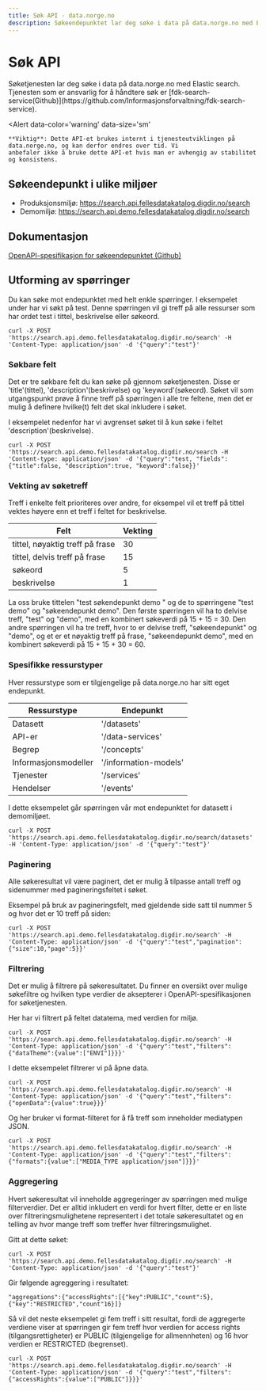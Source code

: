 ```yaml
---
title: Søk API - data.norge.no
description: Søkeendepunktet lar deg søke i data på data.norge.no med Elastic search.
---
```


# Søk API

<Ingress>
    Søketjenesten lar deg søke i data på data.norge.no med Elastic search. Tjenesten som er ansvarlig for å håndtere søk
    er [fdk-search-service(Github)](https://github.com/Informasjonsforvaltning/fdk-search-service).
</Ingress>

<Alert
    data-color='warning'
    data-size='sm'
>
    **Viktig**: Dette API-et brukes internt i tjenesteutviklingen på data.norge.no, og kan derfor endres over tid. Vi
    anbefaler ikke å bruke dette API-et hvis man er avhengig av stabilitet og konsistens.
</Alert>

## Søkeendepunkt i ulike miljøer

- Produksjonsmiljø: https://search.api.fellesdatakatalog.digdir.no/search
- Demomiljø: https://search.api.demo.fellesdatakatalog.digdir.no/search

## Dokumentasjon

[OpenAPI-spesifikasjon for søkeendepunktet (Github)](https://raw.githubusercontent.com/Informasjonsforvaltning/fdk-search-service/main/openapi.yaml)

## Utforming av spørringer

Du kan søke mot endepunktet med helt enkle spørringer. I eksempelet under har vi søkt på test. Denne spørringen vil gi treff på alle ressurser som har ordet test i tittel, beskrivelse eller søkeord.

```Shell
curl -X POST 'https://search.api.demo.fellesdatakatalog.digdir.no/search' -H 'Content-Type: application/json' -d '{"query":"test"}'
```

### Søkbare felt

Det er tre søkbare felt du kan søke på gjennom søketjenesten. Disse er 'title'(tittel), 'description'(beskrivelse) og 'keyword'(søkeord).
Søket vil som utgangspunkt prøve å finne treff på spørringen i alle tre feltene, men det er mulig å definere hvilke(t) felt det skal inkludere i søket.

I eksempelet nedenfor har vi avgrenset søket til å kun søke i feltet 'description'(beskrivelse).

```Shell
curl -X POST 'https://search.api.demo.fellesdatakatalog.digdir.no/search -H 'Content-type: application/json' -d '{"query":"test, "fields": {"title":false, "description":true, "keyword":false}}'
```

### Vekting av søketreff

Treff i enkelte felt prioriteres over andre, for eksempel vil et treff på tittel vektes høyere enn et treff i feltet for beskrivelse.

| Felt                            | Vekting |
| ------------------------------- | ------- |
| tittel, nøyaktig treff på frase | 30      |
| tittel, delvis treff på frase   | 15      |
| søkeord                         | 5       |
| beskrivelse                     | 1       |

La oss bruke tittelen "test søkendepunkt demo " og de to spørringene "test demo" og "søkeendepunkt demo". Den første spørringen vil ha to delvise treff, "test" og "demo", med en kombinert søkeverdi på 15 + 15 = 30.
Den andre spørringen vil ha tre treff, hvor to er delvise treff, "søkeendepunkt" og "demo", og et er et nøyaktig treff på frase, "søkeendepunkt demo", med en kombinert søkeverdi på 15 + 15 + 30 = 60.

### Spesifikke ressurstyper

Hver ressurstype som er tilgjengelige på data.norge.no har sitt eget endepunkt.

| Ressurstype          | Endepunkt             |
| -------------------- | --------------------- |
| Datasett             | '/datasets'           |
| API-er               | '/data-services'      |
| Begrep               | '/concepts'           |
| Informasjonsmodeller | '/information-models' |
| Tjenester            | '/services'           |
| Hendelser            | '/events'             |

I dette eksempelet går spørringen vår mot endepunktet for datasett i demomiljøet.

```Shell
curl -X POST 'https://search.api.demo.fellesdatakatalog.digdir.no/search/datasets' -H 'Content-Type: application/json' -d '{"query":"test"}'
```

### Paginering

Alle søkeresultat vil være paginert, det er mulig å tilpasse antall treff og sidenummer med pagineringsfeltet i søket.

Eksempel på bruk av pagineringsfelt, med gjeldende side satt til nummer 5 og hvor det er 10 treff på siden:

```Shell
curl -X POST 'https://search.api.demo.fellesdatakatalog.digdir.no/search' -H 'Content-Type: application/json' -d '{"query":"test","pagination":{"size":10,"page":5}}'
```

### Filtrering

Det er mulig å filtrere på søkeresultatet. Du finner en oversikt over mulige søkefiltre og hvilken type verdier de aksepterer i OpenAPI-spesifikasjonen for søketjenesten.

Her har vi filtrert på feltet datatema, med verdien for miljø.

```Shell
curl -X POST 'https://search.api.demo.fellesdatakatalog.digdir.no/search' -H 'Content-Type: application/json' -d '{"query":"test","filters":{"dataTheme":{value":["ENVI"]}}}'
```

I dette eksempelet filtrerer vi på åpne data.

```Shell
curl -X POST 'https://search.api.demo.fellesdatakatalog.digdir.no/search' -H 'Content-Type: application/json' -d '{"query":"test","filters":{"openData":{value":true}}}'
```

Og her bruker vi format-filteret for å få treff som inneholder mediatypen JSON.

```Shell
curl -X POST 'https://search.api.demo.fellesdatakatalog.digdir.no/search' -H 'Content-Type: application/json' -d '{"query":"test","filters":{"formats":{value":["MEDIA_TYPE application/json"]}}}'
```

### Aggregering

Hvert søkeresultat vil inneholde aggregeringer av spørringen med mulige filterverdier. Det er alltid inkludert en verdi for hvert filter,
dette er en liste over filtreringsmulighetene representert i det totale søkeresultatet og en telling av hvor mange treff som treffer hver filtreringsmulighet.

Gitt at dette søket:

```Shell
curl -X POST 'https://search.api.demo.fellesdatakatalog.digdir.no/search' -H 'Content-Type: application/json' -d '{"query":"test"}'
```

Gir følgende agreggering i resultatet:

```
"aggregations":{"accessRights":[{"key":PUBLIC","count":5},{"key":"RESTRICTED","count"16}]}
```

Så vil det neste eksempelet gi fem treff i sitt resultat, fordi de aggregerte verdiene viser at spørringen gir fem treff hvor verdien for access rights (tilgangsrettigheter) er PUBLIC (tilgjengelige for allmennheten)
og 16 hvor verdien er RESTRICTED (begrenset).

```Shell
curl -X POST 'https://search.api.demo.fellesdatakatalog.digdir.no/search' -H 'Content-Type: application/json' -d '{"query":"test","filters":{"accessRights":{value":["PUBLIC"]}}}'
```
